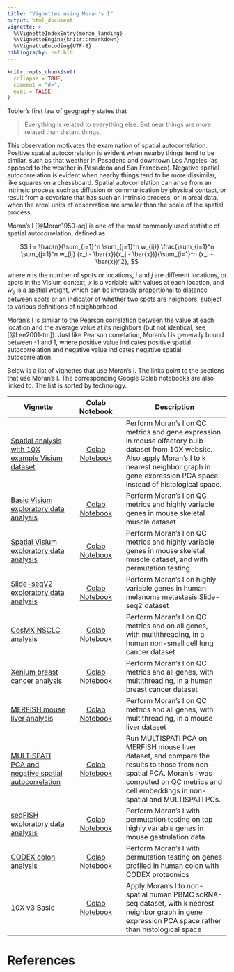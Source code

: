 ```yaml
---
title: "Vignettes using Moran's I"
output: html_document
vignette: >
  %\VignetteIndexEntry{moran_landing}
  %\VignetteEngine{knitr::rmarkdown}
  %\VignetteEncoding{UTF-8}
bibliography: ref.bib
---
```


```r
knitr::opts_chunk$set(
  collapse = TRUE,
  comment = "#>",
  eval = FALSE
)
```

Tobler's first law of geography states that

> Everything is related to everything else. But near things are more related than distant things.

This observation motivates the examination of spatial autocorrelation. Positive spatial autocorrelation is evident when nearby things tend to be similar, such as that weather in Pasadena and downtown Los Angeles (as opposed to the weather in Pasadena and San Francisco). Negative spatial autocorrelation is evident when nearby things tend to be more dissimilar, like squares on a chessboard. Spatial autocorrelation can arise from an intrinsic process such as diffusion or communication by physical contact, or result from a covariate that has such an intrinsic process, or in areal data, when the areal units of observation are smaller than the scale of the spatial process.

Moran's I [@Moran1950-aq] is one of the most commonly used statistic of spatial autocorrelation, defined as

$$
I = \frac{n}{\sum_{i=1}^n \sum_{j=1}^n w_{ij}} \frac{\sum_{i=1}^n \sum_{j=1}^n w_{ij} (x_i - \bar{x})(x_j - \bar{x})}{\sum_{i=1}^n (x_i - \bar{x})^2},
$$

where $n$ is the number of spots or locations, $i$ and $j$ are different locations, or spots in the Visium context, $x$ is a variable with values at each location, and $w_{ij}$ is a spatial weight, which can be inversely proportional to distance between spots or an indicator of whether two spots are neighbors, subject to various definitions of neighborhood. 

Moran's I is similar to the Pearson correlation between the value at each location and the average value at its neighbors (but not identical, see [@Lee2001-tm]). Just like Pearson correlation, Moran's I is generally bound between -1 and 1, where positive value indicates positive spatial autocorrelation and negative value indicates negative spatial autocorrelation. 

Below is a list of vignettes that use Moran's I. The links point to the sections that use Moran's I. The corresponding Google Colab notebooks are also linked to. The list is sorted by technology.

| Vignette | Colab Notebook | Description |
|--------------------|:---------------:|---------------------------------|
| [Spatial analysis with 10X example Visium dataset](https://pachterlab.github.io/voyager/articles/visium_10x_spatial.html#spatial-autocorrelation-of-qc-metrics) | [Colab Notebook](https://colab.research.google.com/github/pachterlab/voyager/blob/documentation/vignettes/visium_10x.ipynb) | Perform Moran's I on QC metrics and gene expression in mouse olfactory bulb dataset from 10X website. Also apply Moran's I to k nearest neighbor graph in gene expression PCA space instead of histological space.
| [Basic Visium exploratory data analysis](https://pachterlab.github.io/voyager/articles/vig1_visium_basic.html#morans-i) | [Colab Notebook](https://colab.research.google.com/github/pachterlab/voyager/blob/documentation/vignettes/vig1_visium_basic.ipynb) | Perform Moran's I on QC metrics and highly variable genes in mouse skeletal muscle dataset
| [Spatial Visium exploratory data analysis](https://pachterlab.github.io/voyager/articles/vig2_visium.html#morans-i) | [Colab Notebook](https://colab.research.google.com/github/pachterlab/voyager/blob/documentation/vignettes/vig2_visium.ipynb) | Perform Moran's I on QC metrics and highly variable genes in mouse skeletal muscle dataset, and with permutation testing
| [Slide-seqV2 exploratory data analysis](https://pachterlab.github.io/voyager/articles/vig3_slideseq_v2.html#morans-i) | [Colab Notebook](https://colab.research.google.com/github/pachterlab/voyager/blob/documentation/vignettes/vig3_slideseq_v2.ipynb) | Perform Moran's I on highly variable genes in human melanoma metastasis Slide-seq2 dataset
| [CosMX NSCLC analysis](https://pachterlab.github.io/voyager/articles/vig4_cosmx.html#morans-i) | [Colab Notebook](https://colab.research.google.com/github/pachterlab/voyager/blob/documentation/vignettes/vig4_cosmx.ipynb) | Perform Moran's I on QC metrics and on all genes, with multithreading, in a human non-small cell lung cancer dataset
| [Xenium breast cancer analysis](https://pachterlab.github.io/voyager/articles/vig5_xenium.html#spatial-autocorrelation-of-qc-metrics) | [Colab Notebook](https://colab.research.google.com/github/pachterlab/voyager/blob/documentation/vignettes/vig5_xenium.ipynb) | Perform Moran's I on QC metrics and all genes, with multithreading, in a human breast cancer dataset
| [MERFISH mouse liver analysis](https://pachterlab.github.io/voyager/articles/vig6_merfish.html#spatial-autocorrelation-of-qc-metrics) | [Colab Notebook](https://colab.research.google.com/github/pachterlab/voyager/blob/documentation/vignettes/vig6_merfish.ipynb) | Perform Moran's I on QC metrics and all genes, with multithreading, in a mouse liver dataset
| [MULTISPATI PCA and negative spatial autocorrelation](https://pachterlab.github.io/voyager/articles/multispati.html) | [Colab Notebook](https://colab.research.google.com/github/pachterlab/voyager/blob/documentation/vignettes/multispati.ipynb) | Run MULTISPATI PCA on MERFISH mouse liver dataset, and compare the results to those from non-spatial PCA. Moran's I was computed on QC metrics and cell embeddings in non-spatial and MULTISPATI PCs.
| [seqFISH exploratory data analysis](https://pachterlab.github.io/voyager/articles/vig7_seqfish.html#univariate-spatial-statistics) | [Colab Notebook](https://colab.research.google.com/github/pachterlab/voyager/blob/documentation/vignettes/vig7_seqfish.ipynb) | Perform Moran's I with permutation testing on top highly variable genes in mouse gastrulation data
| [CODEX colon analysis](https://pachterlab.github.io/voyager/articles/vig8_codex.html#spatial-eda) | [Colab Notebook](https://colab.research.google.com/github/pachterlab/voyager/blob/documentation/vignettes/vig8_codex.ipynb) | Perform Moran's I with permutation testing on genes profiled in human colon with CODEX proteomics
| [10X v3 Basic](https://pachterlab.github.io/voyager/articles/nonspatial.html#morans-i-1) | [Colab Notebook](https://colab.research.google.com/github/pachterlab/voyager/blob/documentation/vignettes/nonspatial.ipynb) | Apply Moran's I to non-spatial human PBMC scRNA-seq dataset, with k nearest neighbor graph in gene expression PCA space rather than histological space

# References
